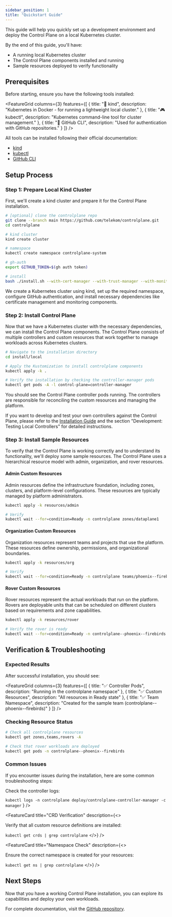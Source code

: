 ```yaml
---
sidebar_position: 1
title: "Quickstart Guide"
---
```



<NoAutoTitle />

<PageHeader 
  title="Quickstart Guide"
  description="Set up a complete Control Plane environment in minutes"
/>

This guide will help you quickly set up a development environment and deploy the Control Plane on a local Kubernetes cluster.

<InfoSection type="tip" title="What you'll accomplish">
  By the end of this guide, you'll have:
  <ul>
    <li>A running local Kubernetes cluster</li>
    <li>The Control Plane components installed and running</li>
    <li>Sample resources deployed to verify functionality</li>
  </ul>
</InfoSection>

## Prerequisites

Before starting, ensure you have the following tools installed:

<FeatureGrid columns={3} features={[
  {
    title: "🔄 kind",
    description: "Kubernetes in Docker - for running a lightweight local cluster."
  },
  {
    title: "🎮 kubectl",
    description: "Kubernetes command-line tool for cluster management."
  },
  {
    title: "🔑 GitHub CLI",
    description: "Used for authentication with GitHub repositories."
  }
]} />

All tools can be installed following their official documentation:
- [kind](https://kind.sigs.k8s.io/docs/user/quick-start/#installation)
- [kubectl](https://kubernetes.io/docs/tasks/tools/install-kubectl/)
- [GitHub CLI](https://cli.github.com/)

## Setup Process

<CardGrid columns={3}>
  <FeatureCard
    title="Step 1"
    description="Prepare Local Kind Cluster"
    icon="1️⃣"
  />
  <FeatureCard
    title="Step 2"
    description="Install Control Plane"
    icon="2️⃣"
  />
  <FeatureCard
    title="Step 3"
    description="Install Sample Resources"
    icon="3️⃣"
  />
</CardGrid>

### Step 1: Prepare Local Kind Cluster

First, we'll create a kind cluster and prepare it for the Control Plane installation.

```bash
# [optional] clone the controlplane repo
git clone --branch main https://github.com/telekom/controlplane.git
cd controlplane

# kind cluster
kind create cluster

# namespace
kubectl create namespace controlplane-system

# gh-auth
export GITHUB_TOKEN=$(gh auth token)

# install
bash ./install.sh --with-cert-manager --with-trust-manager --with-monitoring-crds
```

<InfoSection type="note" title="What happens in this step">
  We create a Kubernetes cluster using kind, set up the required namespace, configure GitHub authentication, 
  and install necessary dependencies like certificate management and monitoring components.
</InfoSection>

### Step 2: Install Control Plane

Now that we have a Kubernetes cluster with the necessary dependencies, we can install the Control Plane components. 
The Control Plane consists of multiple controllers and custom resources that work together to manage workloads across 
Kubernetes clusters.

```bash
# Navigate to the installation directory
cd install/local

# Apply the Kustomization to install controlplane components
kubectl apply -k .

# Verify the installation by checking the controller-manager pods
kubectl get pods -A -l control-plane=controller-manager
```

You should see the Control Plane controller pods running. The controllers are responsible for reconciling the custom 
resources and managing the platform.

<InfoSection type="tip" title="Developer mode">
  If you want to develop and test your own controllers against the Control Plane, please refer to the 
  <a href="./installation">Installation Guide</a> and the section "Development: Testing Local Controllers" for detailed instructions.
</InfoSection>

### Step 3: Install Sample Resources

To verify that the Control Plane is working correctly and to understand its functionality, we'll deploy some sample 
resources. The Control Plane uses a hierarchical resource model with admin, organization, and rover resources.

<CardGrid columns={3}>
  <FeatureCard
    title="Admin Resources"
    description="Define infrastructure foundation, including zones, clusters, and platform configurations."
  />
  
  <FeatureCard
    title="Organization Resources"
    description="Represent teams and projects that use the platform with ownership and permissions."
  />
  
  <FeatureCard
    title="Rover Resources"
    description="Represent the actual workloads that run on the platform, scheduled based on requirements."
  />
</CardGrid>

#### Admin Custom Resources

Admin resources define the infrastructure foundation, including zones, clusters, and platform-level configurations. 
These resources are typically managed by platform administrators.

```bash
kubectl apply -k resources/admin

# Verify
kubectl wait --for=condition=Ready -n controlplane zones/dataplane1
```

#### Organization Custom Resources

Organization resources represent teams and projects that use the platform. These resources define ownership, 
permissions, and organizational boundaries.

```bash
kubectl apply -k resources/org

# Verify
kubectl wait --for=condition=Ready -n controlplane teams/phoenix--firebirds
```

#### Rover Custom Resources

Rover resources represent the actual workloads that run on the platform. Rovers are deployable units that can be 
scheduled on different clusters based on requirements and zone capabilities.

```bash
kubectl apply -k resources/rover

# Verify the rover is ready
kubectl wait --for=condition=Ready -n controlplane--phoenix--firebirds rovers/rover-echo-v1
```

## Verification & Troubleshooting

### Expected Results

After successful installation, you should see:

<FeatureGrid columns={3} features={[
  {
    title: "✅ Controller Pods",
    description: "Running in the controlplane namespace"
  },
  {
    title: "✅ Custom Resources",
    description: "All resources in Ready state"
  },
  {
    title: "✅ Team Namespace",
    description: "Created for the sample team (controlplane--phoenix--firebirds)"
  }
]} />

### Checking Resource Status

```bash
# Check all controlplane resources
kubectl get zones,teams,rovers -A

# Check that rover workloads are deployed
kubectl get pods -n controlplane--phoenix--firebirds
```

### Common Issues

If you encounter issues during the installation, here are some common troubleshooting steps:

<CardGrid columns={3}>
  <FeatureCard
    title="Controller Logs"
    description={<>
      <p>Check the controller logs:</p>
      <code>kubectl logs -n controlplane deploy/controlplane-controller-manager -c manager</code>
    </>}
  />
  
  <FeatureCard
    title="CRD Verification"
    description={<>
      <p>Verify that all custom resource definitions are installed:</p>
      <code>kubectl get crds | grep controlplane</code>
    </>}
  />
  
  <FeatureCard
    title="Namespace Check"
    description={<>
      <p>Ensure the correct namespace is created for your resources:</p>
      <code>kubectl get ns | grep controlplane</code>
    </>}
  />
</CardGrid>

## Next Steps

<InfoSection type="tip" title="What's next?">
  Now that you have a working Control Plane installation, you can explore its capabilities and deploy your own workloads.
</InfoSection>

<CardGrid columns={2}>
  <FeatureCard
    title="Explore the architecture"
    description="Learn about the Control Plane components and how they work together"
    linkText="View Components"
    linkUrl="../Overview/components"
  />
  
  <FeatureCard
    title="Deploy your own workloads"
    description="Create custom Rover resources for your applications"
    linkText="Rover Documentation"
    linkUrl="https://github.com/telekom/controlplane/blob/main/rover/README.md"
  />
  
  <FeatureCard
    title="Understand resource relationships"
    description="See how admin, organization and rover resources interact"
    linkText="View Overview"
    linkUrl="../Overview/controlplane"
  />
  
  <FeatureCard
    title="Dive deeper"
    description="Check out the detailed installation guide for more advanced options"
    linkText="Installation Guide"
    linkUrl="installation"
  />
</CardGrid>

For complete documentation, visit the [GitHub repository](https://github.com/telekom/controlplane).